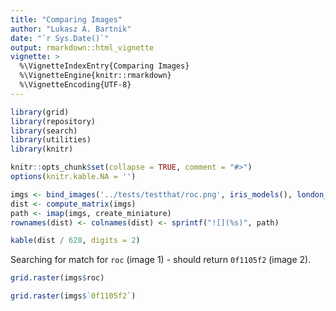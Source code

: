 ```yaml
---
title: "Comparing Images"
author: "Lukasz A. Bartnik"
date: "`r Sys.Date()`"
output: rmarkdown::html_vignette
vignette: >
  %\VignetteIndexEntry{Comparing Images}
  %\VignetteEngine{knitr::rmarkdown}
  %\VignetteEncoding{UTF-8}
---
```


```r
library(grid)
library(repository)
library(search)
library(utilities)
library(knitr)

knitr::opts_chunk$set(collapse = TRUE, comment = "#>")
options(knitr.kable.NA = '')
```

```r
imgs <- bind_images('../tests/testthat/roc.png', iris_models(), london_meters())
dist <- compute_matrix(imgs)
path <- imap(imgs, create_miniature)
rownames(dist) <- colnames(dist) <- sprintf("![](%s)", path)
```


```r
kable(dist / 628, digits = 2)
```


Searching for match for `roc` (image 1) - should return `0f1105f2` (image 2).

```r
grid.raster(imgs$roc)
```
```r
grid.raster(imgs$`0f1105f2`)
```

